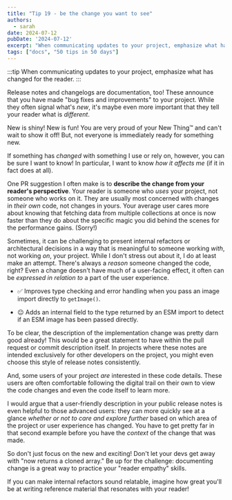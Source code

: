```yaml
---
title: "Tip 19 - be the change you want to see"
authors:
  - sarah
date: 2024-07-12
pubDate: '2024-07-12'
excerpt: "When communicating updates to your project, emphasize what has changed for the reader."
tags: ["docs", "50 tips in 50 days"]
---
```


:::tip
When communicating updates to your project, emphasize what has changed for the reader.
:::

Release notes and changelogs are documentation, too! These announce that you have made "bug fixes and improvements" to your project. While they often signal what's *new*, it's maybe even more important that they tell your reader what is *different*.

New is shiny! New is fun! You are very proud of your New Thing™ and can't wait to show it off! But, not everyone is immediately ready for something new.

If something has *changed* with something I use or rely on, however, you can be sure I want to know! In particular, I want to know *how it affects me* (if it in fact does at all).

One PR suggestion I often make is to **describe the change from your reader's perspective**. Your reader is someone who *uses* your project, not someone who works on it. They are usually most concerned with changes in *their own* code, not changes in yours. Your average user cares more about knowing that fetching data from multiple collections at once is now faster than they do about the specific magic you did behind the scenes for the performance gains. (Sorry!)

Sometimes, it can be challenging to present internal refactors or architectural decisions in a way that is meaningful to someone working *with*, not working *on*, your project. While I don't stress out about it, I do at least make an attempt. There's always a *reason* someone changed the code, right? Even a change doesn't have much of a user-facing effect, it often can be *expressed in relation to* a part of the user experience.

- ✅ Improves type checking and error handling when you pass an image import directly to `getImage()`.

- 😐 Adds an internal field to the type returned by an ESM import to detect if an ESM image has been passed directly.

To be clear, the description of the implementation change was pretty darn good already! This would be a great statement to have within the pull request or commit description itself. In projects where these notes are intended exclusively for other developers on the project, you might even choose this style of release notes consistently. 

And, some users of your project *are* interested in these code details. These users are often comfortable following the digital trail on their own to view the code changes and even the code itself to learn more.

I would argue that a user-friendly description in your public release notes is even helpful to those advanced users: they can more quickly see at a glance *whether or not to care and explore further* based on which area of the project or user experience has changed. You have to get pretty far in that second example before you have the *context* of the change that was made.

So don't just focus on the new and exciting! Don't let your devs get away with "now returns a cloned array." Be up for the challenge: documenting change is a great way to practice your "reader empathy" skills.

If you can make internal refactors sound relatable, imagine how great you'll be at writing reference material that resonates with your reader!


<LinkCard title="See the whole list of tips!" href="/blog/50-docs-tips-in-50-days" />